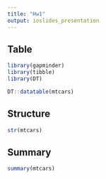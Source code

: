 ```yaml
---
title: "Hw1"
output: ioslides_presentation
---
```



## Table 

```r
library(gapminder)
library(tibble)
library(DT)

DT::datatable(mtcars)
```

## Structure
```r
str(mtcars)
```

## Summary
```r
summary(mtcars)
```
